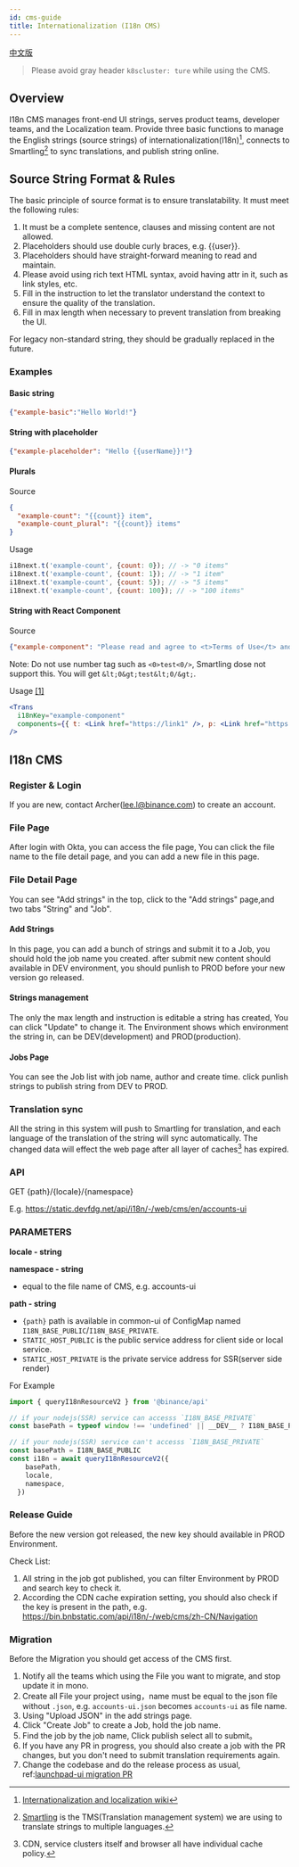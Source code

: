 ```yaml
---
id: cms-guide
title: Internationalization (I18n CMS)
---
```


[中文版](cms-guide-zh-cn)


> Please avoid gray header `k8scluster: ture` while using the CMS.

## Overview

I18n CMS manages front-end UI strings, serves product teams, developer teams, and the Localization team.
Provide three basic functions to manage the English strings (source strings) of internationalization(I18n)[^1],
connects to Smartling[^2] to sync translations, and publish string online.

## Source String Format & Rules

The basic principle of source format is to ensure translatability.
It must meet the following rules:

1. It must be a complete sentence, clauses and missing content are not allowed.
2. Placeholders should use double curly braces, e.g. {{user}}.
3. Placeholders should have straight-forward meaning to read and maintain.
4. Please avoid using rich text HTML syntax, avoid having attr in it, such as link styles, etc.
5. Fill in the instruction to let the translator understand the context to ensure the quality of the translation.
6. Fill in max length when necessary to prevent translation from breaking the UI.

For legacy non-standard string, they should be gradually replaced in the future.

### Examples

#### Basic string

```json
{"example-basic":"Hello World!"}
```

#### String with placeholder

```json
{"example-placeholder": "Hello {{userName}}!"}
```

#### Plurals

Source

```json
{
  "example-count": "{{count}} item",
  "example-count_plural": "{{count}} items"
}
```

Usage

```javascript
i18next.t('example-count', {count: 0}); // -> "0 items"
i18next.t('example-count', {count: 1}); // -> "1 item"
i18next.t('example-count', {count: 5}); // -> "5 items"
i18next.t('example-count', {count: 100}); // -> "100 items"
```

#### String with React Component

Source

```json
{"example-component": "Please read and agree to <t>Terms of Use</t> and <p>Privacy Policy</p>"}
```

Note: Do not use number tag such as `<0>test<0/>`, Smartling dose not support this. You will get `&lt;0&gt;test&lt;0/&gt;`.

Usage [[1]](https://react.i18next.com/latest/trans-component#alternative-usage-v-11-6-0)

```jsx
<Trans
  i18nKey="example-component"
  components={{ t: <Link href="https://link1" />, p: <Link href="https://link2" /> }}
/>
```

## I18n CMS

### Register & Login

If you are new, contact Archer(lee.l@binance.com) to create an account.


### File Page

After login with Okta, you can access the file page,
You can click the file name to the file detail page,
and you can add a new file in this page.

### File Detail Page

You can see "Add strings" in the top, click to the "Add strings" page,and  two tabs "String" and "Job".

#### Add Strings

In this page, you can add a bunch of strings and submit it to a Job, you should hold the job name you created.
after submit new content should available in DEV environment, you should punlish to PROD before your new version go released.

#### Strings management

The only the max length and instruction is editable a string has created, You can click "Update" to change it.
The Environment shows which environment the string in, can be DEV(development) and PROD(production).


#### Jobs Page

You can see the Job list with job name, author and create time. click punlish strings to publish string from DEV to PROD.

### Translation sync

All the string in this system will push to Smartling for translation,
and each language of the translation of the string will sync automatically.
The changed data will effect the web page after all layer of caches[^3] has expired.


### API

GET {path}/{locale}/{namespace}

E.g. https://static.devfdg.net/api/i18n/-/web/cms/en/accounts-ui

### PARAMETERS

  **locale - string**

  **namespace - string**

  * equal to the file name of CMS, e.g. accounts-ui

  **path - string**

  * `{path}` path is available in common-ui of ConfigMap named `I18N_BASE_PUBLIC`/`I18N_BASE_PRIVATE`.
  * `STATIC_HOST_PUBLIC` is the public service address for client side or local service.
  * `STATIC_HOST_PRIVATE` is the private service address for SSR(server side render)

  For Example

```js
import { queryI18nResourceV2 } from '@binance/api'

// if your nodejs(SSR) service can accesss `I18N_BASE_PRIVATE`
const basePath = typeof window !== 'undefined' || __DEV__ ? I18N_BASE_PUBLIC : I18N_BASE_PRIVATE

// if your nodejs(SSR) service can't accesss `I18N_BASE_PRIVATE`
const basePath = I18N_BASE_PUBLIC
const i18n = await queryI18nResourceV2({
    basePath,
    locale,
    namespace,
  })

```

### Release Guide

Before the new version got released, the new key should available in PROD Environment.

Check List:

1. All string in the job got published, you can filter Environment by PROD and search key to check it.
2. According the CDN cache expiration setting, you should also check if the key is present in the path, e.g. https://bin.bnbstatic.com/api/i18n/-/web/cms/zh-CN/Navigation

### Migration

Before the Migration you should get access of the CMS first.

1. Notify all the teams which using the File you want to migrate, and stop update it in mono.
2. Create all File your project using，name must be equal to the json file without `.json`, e.g. `accounts-ui.json` becomes `accounts-ui` as file name.
3. Using "Upload JSON" in the add strings page.
4. Click "Create Job" to create a Job, hold the job name.
5. Find the job by the job name, Click publish select all to submit。
6. If you have any PR in progress, you should also create a job with the PR changes, but you don't need to submit translation requirements again.
7. Change the codebase and do the release process as usual, ref:[launchpad-ui migration PR](https://git.toolsfdg.net/mono/mono/pull/32301)


[^1]: [Internationalization and localization wiki](https://en.wikipedia.org/wiki/Internationalization_and_localization)

[^2]: [Smartling](https://dashboard.smartling.com/app/accounts/057fd503/account-overview/index.html) is the TMS(Translation management system) we are using to translate strings to multiple languages.

[^3]: CDN, service clusters itself and browser all have individual cache policy.
